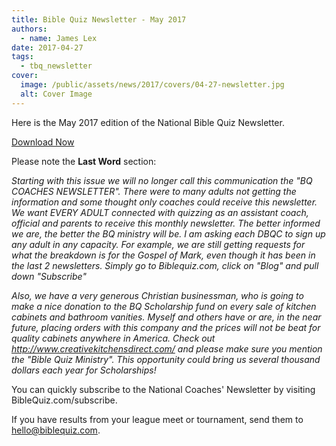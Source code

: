 ```yaml
---
title: Bible Quiz Newsletter - May 2017
authors:
  - name: James Lex
date: 2017-04-27
tags:
  - tbq_newsletter
cover:
  image: /public/assets/news/2017/covers/04-27-newsletter.jpg
  alt: Cover Image
---
```


Here is the May 2017 edition of the National Bible Quiz Newsletter.

<a href="/assets/news/2017/05-newsletter.pdf" class="btn btn-primary">Download Now</a>

Please note the **Last Word** section:

_Starting with this issue we will no longer call this communication the "BQ COACHES NEWSLETTER". There were to many adults not getting the information and some thought only coaches could receive this newsletter. We want EVERY ADULT connected with quizzing as an assistant coach, official and parents to receive this monthly newsletter. The better informed we are, the better the BQ ministry will be. I am asking each DBQC to sign up any adult in any capacity. For example, we are still getting requests for what the breakdown is for the Gospel of Mark, even though it has been in the last 2 newsletters. Simply go to Biblequiz.com, click on "Blog" and pull down "Subscribe"_

_Also, we have a very generous Christian businessman, who is going to make a nice donation to the BQ Scholarship fund on every sale of kitchen cabinets and bathroom vanities. Myself and others have or are, in the near future, placing orders with this company and the prices will not be beat for quality cabinets anywhere in America. Check out http://www.creativekitchensdirect.com/ and please make sure you mention the "Bible Quiz Ministry". This opportunity could bring us several thousand dollars each year for Scholarships!_

You can quickly subscribe to the National Coaches' Newsletter by visiting BibleQuiz.com/subscribe.

If you have results from your league meet or tournament, send them to hello@biblequiz.com.
